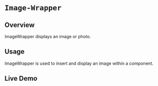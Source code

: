 
<Meta of={ImageWrapperStories} />

# `Image-Wrapper`

## Overview

ImageWrapper displays an image or photo.

## Usage

ImageWrapper is used to insert and display an image within a component.

## Live Demo

<Canvas of={ImageWrapperStories.Fill} />

